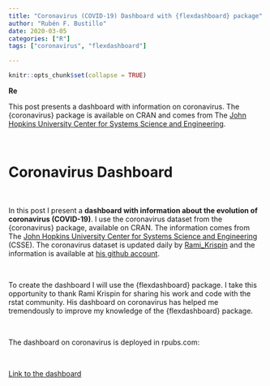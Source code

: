 ```yaml
---
title: "Coronavirus (COVID-19) Dashboard with {flexdashboard} package"
author: "Rubén F. Bustillo"
date: 2020-03-05
categories: ["R"]
tags: ["coronavirus", "flexdashboard"]

---
```



```r

knitr::opts_chunk$set(collapse = TRUE)

```

**Re**

This post presents a dashboard with information on coronavirus. The {coronavirus} package is available on CRAN and comes from The [John Hopkins University Center for Systems Science and Engineering](https://hub.jhu.edu/2020/01/23/coronavirus-outbreak-mapping-tool-649-em1-art1-dtd-health/). 

\

# Coronavirus Dashboard

\

In this post I present a **dashboard with information about the evolution of coronavirus (COVID-19)**. I use the coronavirus dataset from the {coronavirus} package, available on CRAN. The information comes from The [John Hopkins University Center for Systems Science and Engineering](https://hub.jhu.edu/2020/01/23/coronavirus-outbreak-mapping-tool-649-em1-art1-dtd-health/) (CSSE). The coronavirus dataset is updated daily by [Rami_Krispin](https://twitter.com/Rami_Krispin) and the information is available at [his github account](https://ramikrispin.github.io/coronavirus/). 

\

To create the dashboard I will use the {flexdashboard} package. I take this opportunity to thank Rami Krispin for sharing his work and code with the rstat community. His dashboard on coronavirus has helped me tremendously to improve my knowledge of the {flexdashboard} package.

\

The dashboard on coronavirus is deployed in rpubs.com:

\

[Link to the dashboard](https://rpubs.com/rubenfbc/coronavirus)